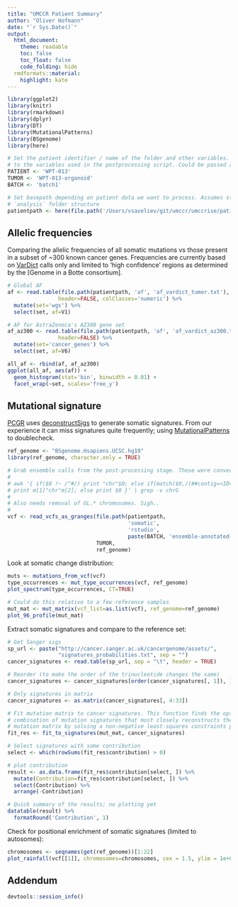 ```yaml
---
title: "UMCCR Patient Summary"
author: "Oliver Hofmann"
date: "`r Sys.Date()`"
output:
  html_document:
    theme: readable
    toc: false
    toc_float: false
    code_folding: hide
  rmdformats::material:
    highlight: kate    
---
```


```r
library(ggplot2)
library(knitr)
library(rmarkdown)
library(dplyr)
library(DT)
library(MutationalPatterns)
library(BSgenome)
library(here)
```

```r
# Set the patient identifier / name of the folder and other variables. These are equivalent
# to the variables used in the postprocessing script. Could be passed as arguments eventually
PATIENT <- 'WPT-013'
TUMOR <- 'WPT-013-organoid'
BATCH <- 'batch1'

# Set basepath depending on patient data we want to process. Assumes standard
# `analysis` folder structure
patientpath <- here(file.path('/Users/vsaveliev/git/umccr/umccrise/patient_analysis/example/umccrised', BATCH))
```

## Allelic frequencies

Comparing the allelic frequencies of all somatic mutations vs those present in a subset of ~300 known cancer genes. Frequencies are currently based on [VarDict](https://github.com/AstraZeneca-NGS/VarDict) calls only and limited to 'high confidence' regions as determined by the [Genome in a Botte consortium].

```r
# Global AF
af <- read.table(file.path(patientpath, 'af', 'af_vardict_tumor.txt'),
                header=FALSE, colClasses='numeric') %>%
  mutate(set='wgs') %>%
  select(set, af=V1) 

# AF for AstraZeneca's AZ300 gene set
af_az300 <- read.table(file.path(patientpath, 'af', 'af_vardict_az300.txt'),
                header=FALSE) %>%
  mutate(set='cancer_genes') %>%
  select(set, af=V6) 

all_af <- rbind(af, af_az300)
ggplot(all_af, aes(af)) + 
  geom_histogram(stat='bin', binwidth = 0.01) +
  facet_wrap(~set, scales='free_y')
```

## Mutational signature

[PCGR](https://github.com/sigven/pcgr) uses [deconstructSigs](https://cran.r-project.org/web/packages/deconstructSigs/index.html) to generate somatic signatures. From our experience it can miss signatures quite frequently; using [MutationalPatterns](http://bioconductor.org/packages/release/bioc/html/MutationalPatterns.html) to doublecheck.

```r
ref_genome <- "BSgenome.Hsapiens.UCSC.hg19"
library(ref_genome, character.only = TRUE)

# Grab ensemble calls from the post-processing stage. These were converted with
#
# awk '{ if($0 !~ /^#/) print "chr"$0; else if(match($0,/(##contig=<ID=)(.*)/,m)) 
# print m[1]"chr"m[2]; else print $0 }' | grep -v chrG
#
# Also needs removal of GL.* chromosomes. Sigh..
#
vcf <- read_vcfs_as_granges(file.path(patientpath,
                                      'somatic',
                                      'rstudio',
                                      paste(BATCH, 'ensemble-annotated-subset-ucsf.vcf', sep='-')),
                            TUMOR, 
                            ref_genome)
```

Look at somatic change distribution:

```r
muts <- mutations_from_vcf(vcf)
type_occurrences <- mut_type_occurrences(vcf, ref_genome)
plot_spectrum(type_occurrences, CT=TRUE) 

# Could do this relative to a few reference samples
mut_mat <- mut_matrix(vcf_list=as.list(vcf), ref_genome=ref_genome)
plot_96_profile(mut_mat)
```

Extract somatic signatures and compare to the reference set:

```r
# Get Sanger sigs
sp_url <- paste("http://cancer.sanger.ac.uk/cancergenome/assets/",
                "signatures_probabilities.txt", sep = "")
cancer_signatures <- read.table(sp_url, sep = "\t", header = TRUE)

# Reorder (to make the order of the trinucleotide changes the same)
cancer_signatures <- cancer_signatures[order(cancer_signatures[, 1]), ]

# Only signatures in matrix
cancer_signatures <- as.matrix(cancer_signatures[, 4:33])

# Fit mutation matrix to cancer signatures. This function finds the optimal linear 
# combination of mutation signatures that most closely reconstructs the
# mutation matrix by solving a non-negative least-squares constraints problem.
fit_res <- fit_to_signatures(mut_mat, cancer_signatures)

# Select signatures with some contribution
select <- which(rowSums(fit_res$contribution) > 0)

# plot contribution
result <- as.data.frame(fit_res$contribution[select, ]) %>%
  mutate(Contribution=fit_res$contribution[select, ]) %>%
  select(Contribution) %>%
  arrange(-Contribution)

# Quick summary of the results; no plotting yet
datatable(result) %>%
  formatRound('Contribution', 1)
```

Check for positional enrichment of somatic signatures (limited to autosomes):


```r
chromosomes <- seqnames(get(ref_genome))[1:22]
plot_rainfall(vcf[[1]], chromosomes=chromosomes, cex = 1.5, ylim = 1e+09 )
```

## Addendum

```r
devtools::session_info()
```